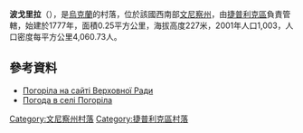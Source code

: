 {{coord|48|38|18|N|29|57|6|E|scale:30000|display=title}}

'''波戈里拉'''（{{lang-uk|Погоріла}}），是[[烏克蘭|烏克蘭]]的村落，位於該國西南部[[文尼察州|文尼察州]]，由[[捷普利克區|捷普利克區]]負責管轄，始建於1777年，面積0.25平方公里，海拔高度227米，2001年人口1,003，人口密度每平方公里4,060.73人。

==參考資料==
* [http://gska2.rada.gov.ua/pls/z7502/A005?rf7571=2881 Погоріла на сайті Верховної Ради]{{dead link|date=2018年1月 |bot=InternetArchiveBot |fix-attempted=yes }}
* [http://weather.in.ua/ua/vinnickaja/20942 Погода в селі Погоріла] {{Wayback|url=http://weather.in.ua/ua/vinnickaja/20942 |date=20111220061420 }}

[[Category:文尼察州村落|Category:文尼察州村落]]
[[Category:捷普利克區村落|Category:捷普利克區村落]]


{{Vinnytsia-geo-stub}}